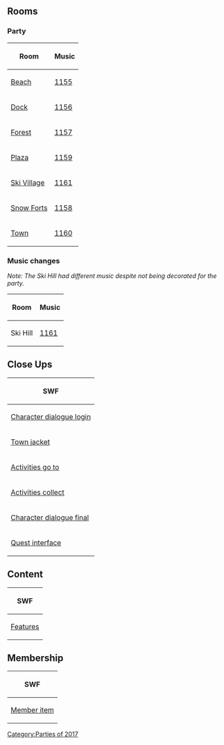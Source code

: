 {{CPW|Club Penguin Island Party|Festa Ilha do Club Penguin}}

==Rooms==
===Party===
<center>
{|class="wikitable"
!Room!!Music
|-
|[[Media:RoomsBeach-ClubPenguinIslandParty.swf|Beach]]||[[Media:Music1155.swf|1155]]
|-
|[[Media:RoomsDock-ClubPenguinIslandParty.swf|Dock]]||[[Media:Music1156.swf|1156]]
|-
|[[Media:RoomsForest-ClubPenguinIslandParty.swf|Forest]]||[[Media:Music1157.swf|1157]]
|-
|[[Media:RoomsPlaza-ClubPenguinIslandParty.swf|Plaza]]||[[Media:Music1159.swf|1159]]
|-
|[[Media:RoomsVillage-ClubPenguinIslandParty.swf|Ski Village]]||[[Media:Music1161.swf|1161]]
|-
|[[Media:RoomsForts-ClubPenguinIslandParty.swf|Snow Forts]]||[[Media:Music1158.swf|1158]]
|-
|[[Media:RoomsTown-ClubPenguinIslandParty.swf|Town]]||[[Media:Music1160.swf|1160]]
|}
</center>

===Music changes===
''Note: The Ski Hill had different music despite not being decorated for the party.''
{|class="wikitable" style="margin: auto;"
!Room!!Music
|-
|Ski Hill||[[Media:Music1161.swf|1161]]
|}

==Close Ups==
<center>
{|class="wikitable" style="text-align: center;"
!colspan="6"|SWF
|-
|colspan="6"|[[Media:Close ups170104 character dialogue login-ClubPenguinIslandParty.swf|Character dialogue login]]
|-
|colspan="6"|[[Media:Close ups170104 dialogue town jacket-ClubPenguinIslandParty.swf|Town jacket]]
|-
|[[Media:Close ups170104 dialogue goto activities-ClubPenguinIslandParty.swf|Activities go to]]||[[Media:Close ups170104 dialogue goto fashion-ClubPenguinIslandParty.swf|Fashion go to]]||[[Media:Close ups170104 dialogue goto entertainment-ClubPenguinIslandParty.swf|Entertainment go to]]||[[Media:Close ups170104 dialogue goto friends-ClubPenguinIslandParty.swf|Friends go to]]||[[Media:Close ups170104 dialogue goto food-ClubPenguinIslandParty.swf|Food go to]]||[[Media:Close ups170104 dialogue goto adventures-ClubPenguinIslandParty.swf|Adventures go to]]
|-
|[[Media:Close ups170104 dialogue activities-ClubPenguinIslandParty.swf|Activities collect]]||[[Media:Close ups170104 dialogue fashion-ClubPenguinIslandParty.swf|Fashion collect]]||[[Media:Close ups170104 dialogue entertainment-ClubPenguinIslandParty.swf|Entertainment collect]]
|[[Media:Close ups170104 dialogue friends-ClubPenguinIslandParty.swf|Friends collect]]||[[Media:Close ups170104 dialogue food-ClubPenguinIslandParty.swf|Food collect]]||[[Media:Close ups170104 dialogue adventures-ClubPenguinIslandParty.swf|Adventures collect]]
|-
|colspan="6"|[[Media:Close ups170118 character dialogue final-ClubPenguinIslandParty.swf|Character dialogue final]]
|-
|colspan="6"|[[Media:Close upsQuest interface-ClubPenguinIslandParty.swf|Quest interface]]
|}
</center>

==Content==
<center>
{|class="wikitable"
!colspan="6"|SWF
|-
|[[Media:ContentFeatures-ClubPenguinIslandParty.swf|Features]]||[[Media:ContentInterface-ClubPenguinIslandParty.swf|Interface]]||[[Media:ContentLogo-ClubPenguinIslandParty.swf|Logo]]||[[Media:ContentParty-ClubPenguinIslandParty.swf|Party]]||[[Media:ContentParty icon-ClubPenguinIslandParty.swf|Party icon]]||[[Media:ContentPrompts-ClubPenguinIslandParty.swf|Prompts]]
|}
</center>

==Membership==
<center>
{|class="wikitable"
!SWF
|-
|[[Media:MembershipParty1-ClubPenguinIslandParty.swf|Member item]]
|}
</center>

{{Parties}}

[[Category:Parties of 2017]]

